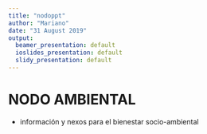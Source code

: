 ```yaml
---
title: "nodoppt"
author: "Mariano"
date: "31 August 2019"
output:
  beamer_presentation: default
  ioslides_presentation: default
  slidy_presentation: default
---
```


# NODO AMBIENTAL

- información y nexos para el bienestar socio-ambiental

